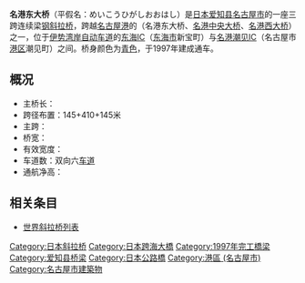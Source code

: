 {{unreferenced|time=2015-01-14T09:30:48+00:00}}
{{noteTA
|1=zh-hans:斜拉桥;zh-hk:斜拉橋;zh-tw:斜張橋;
}}
{{Infobox Bridge
|bridge_name=名港东大桥
|native_name=名港東大橋
|native_name_lang=ja
|image=Meiko-Higashi Bridge.jpg
|image_size=270
|caption=
|other_name=
|carries=[[File:Isewangan_Expwy_Route_Sign.svg|120px]]
|crosses=[[名古屋港|名古屋港]]
|locale={{JPN}}，[[爱知县|爱知县]][[名古屋市|名古屋市]]
|maint=
|id=
|design=[[斜拉桥|斜拉桥]]
|mainspan={{Convert|410|m|ft}}
|length={{Convert|700|m|ft}}
|height=
|width={{Convert|37.5|m|ft}}
|clearance=
|below={{Convert|40|m|ft}}
|traffic=
|begin=
|open=1997年
|closed=
|map_cue=
|map_image=
|map_text=
|map_width=
|lat=35.053565
|long=136.878172
|extra={{Location map|Japan|label=名港东大桥|lat=35.053565|long=136.878172|marksize=6|position=|width=|float=center|caption=}}
}}
'''名港东大桥'''（平假名：めいこうひがしおおはし）是[[日本|日本]][[爱知县|爱知县]][[名古屋市|名古屋市]]的一座三跨连续梁[[钢|钢]][[斜拉桥|斜拉桥]]，跨越[[名古屋港|名古屋港]]的{{link-ja|名港三大桥|名港トリトン}}（名港东大桥、[[名港中央大桥|名港中央大桥]]、[[名港西大桥|名港西大桥]]）之一，位于[[伊势湾岸自动车道|伊势湾岸自动车道]]的[[东海IC|东海IC]]（[[东海市_(日本)|东海市]]新宝町）与[[名港潮见IC|名港潮见IC]]（名古屋市[[港区_(名古屋市)|港区]]潮见町）之间。桥身颜色为[[青色|青色]]，于1997年建成通车。

==概况==
* 主桥长：{{Convert|700|m|ft}}
* 跨径布置：145+410+145米
* 主跨：{{Convert|410|m|ft}}
* 桥宽：{{Convert|37.5|m|ft}}
* 有效宽度：{{Convert|29|m|ft}}
* 车道数：双向六[[车道|车道]]
* 通航净高：{{Convert|40|m|ft}}

==相关条目==
* [[世界斜拉桥列表|世界斜拉桥列表]]

[[Category:日本斜拉桥|Category:日本斜拉桥]]
[[Category:日本跨海大橋|Category:日本跨海大橋]]
[[Category:1997年完工橋梁|Category:1997年完工橋梁]]
[[Category:爱知县桥梁|Category:爱知县桥梁]]
[[Category:日本公路橋|Category:日本公路橋]]
[[Category:港區_(名古屋市)|Category:港區 (名古屋市)]]
[[Category:名古屋市建築物|Category:名古屋市建築物]]